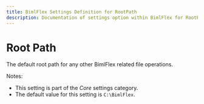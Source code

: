 ```yaml
---
title: BimlFlex Settings Definition for RootPath
description: Documentation of settings option within BimlFlex for RootPath
---
```

<head>
  <meta name="varigenceProduct" content="BimlFlex"></meta>
  <meta name="varigenceArticleType" content="Reference"></meta>
</head>

# Root Path

The default root path for any other BimlFlex related file operations.

Notes:

* This setting is part of the *Core* settings category.
* The default value for this setting is `C:\BimlFlex`.
